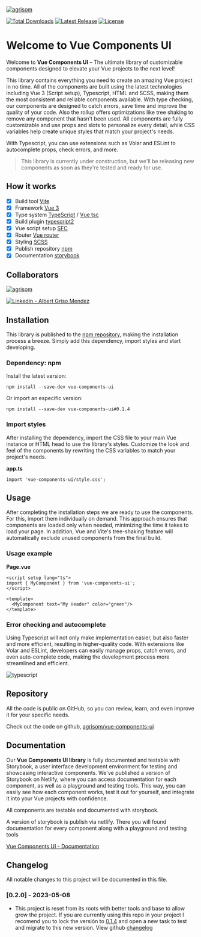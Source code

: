 
<Meta title="Introduction" />

<a href="https://github.com/agrisom" target="_blank">
  <img src="agrisom-logo-min.svg" alt="agrisom" style={{height: 40 + 'vh'}} />
</a>

[![Total Downloads](https://img.shields.io/npm/dt/vue-components-ui.svg)](https://www.npmjs.com/package/vue-components-ui)
[![Latest Release](https://img.shields.io/npm/v/vue-components-ui.svg)](https://github.com/agrisom/vue-components-ui/tags)
[![License](https://img.shields.io/npm/l/vue-components-ui.svg)](https://github.com/agrisom/vue-components-ui/blob/master/LICENSE)

# Welcome to Vue Components UI

Welcome to **Vue Components UI** – The ultimate library of customizable components designed to elevate your Vue projects to the next level!

This library contains everything you need to create an amazing Vue project in no time. All of the components are built using the latest technologies including Vue 3 (Script setup), Typescript, HTML and SCSS, making them the most consistent and reliable components available. With type checking, our components are designed to catch errors, save time and improve the quality of your code. Also the rollup offers optimizations like tree shaking to remove any component that hasn't been used.
All components are fully customizable and use props and slots to personalize every detail, while CSS variables help create unique styles that match your project's needs. 

With Typescript, you can use extensions such as Volar and ESLint to autocomplete props, check errors, and more.

> This library is currently under construction, but we'll be releasing new components as soon as they're tested and ready for use.

## How it works

- [x] Build tool [Vite](https://vitejs.dev/)
- [x] Framework [Vue 3](https://vuejs.org/)
- [x] Type system [TypeScript](https://www.typescriptlang.org/) / [Vue tsc](https://github.com/vuejs/language-tools)
- [x] Build plugin [typescript2](https://github.com/ezolenko/rollup-plugin-typescript2)
- [x] Vue script setup [SFC](https://vuejs.org/api/sfc-script-setup.html)
- [x] Router [Vue router](https://router.vuejs.org/)
- [x] Styling [SCSS](https://sass-lang.com/)
- [x] Publish repository [npm](https://www.npmjs.com/package/vue-components-ui)
- [x] Documentation [storybook](https://storybook.js.org/)

## Collaborators

[![agrisom](https://s.gravatar.com/avatar/fca9ce1022597e46e338155fbee56a4d?s=80 "agrisom")](https://github.com/agrisom)

<a href="https://es.linkedin.com/in/albert-griso-mendez" target="_blank">
  <img src="linkedin.png" alt="Linkedin - Albert Griso Mendez" />
</a>

## Installation

This library is published to the [npm repository](https://www.npmjs.com/package/vue-components-ui), making the installation process a breeze. Simply add this dependency, import styles and start developing.

### Dependency: npm

Install the latest version:

`npm install --save-dev vue-components-ui`

Or import an especific version:

`npm install --save-dev vue-components-ui#0.1.4`

### Import styles

After installing the dependency, import the CSS file to your main Vue instance or HTML head to use the library's styles.
Customize the look and feel of the components by rewriting the CSS variables to match your project's needs.

**app.ts**

```
import 'vue-components-ui/style.css';
```

## Usage

After completing the installation steps we are ready to use the components.
For this, import them individually on demand. This approach ensures that components are loaded only when needed, minimizing the time it takes to load your page. In addition, Vue and Vite's tree-shaking feature will automatically exclude unused components from the final build.

### Usage example

**Page.vue**

```
<script setup lang="ts">
import { MyComponent } from 'vue-components-ui';
</script>

<template>
  <MyComponent text="My Header" color="green"/>
</template>
```

### Error checking and autocomplete

Using Typescript will not only make implementation easier, but also faster and more efficient, resulting in higher-quality code.
With extensions like Volar and ESLint, developers can easily manage props, catch errors, and even auto-complete code, making the development process more streamlined and efficient.

<img src="typescript.gif" alt="typescript" />

## Repository

All the code is public on GitHub, so you can review, learn, and even improve it for your specific needs.

Check out the code on github, [agrisom/vue-components-ui](https://github.com/agrisom/vue-components-ui)

## Documentation

Our **Vue Components UI library** is fully documented and testable with Storybook, a user interface development environment for testing and showcasing interactive components. We've published a version of Storybook on Netlify, where you can access documentation for each component, as well as a playground and testing tools. This way, you can easily see how each component works, test it out for yourself, and integrate it into your Vue projects with confidence.

All components are testable and documented with storybook.

A version of storybook is publish via netlify. There you will found documentation for every component along with a playground and testing tools

[Vue Components UI - Documentation](https://vue-components-ui.netlify.app)

## Changelog

All notable changes to this project will be documented in this file.

### [0.2.0] - 2023-05-08
- This project is reset from its roots with better tools and base to allow grow the project.
If you are currently using this repo in your project I recomend you to lock the versión to [0.1.4](https://www.npmjs.com/package/vue-components-ui/v/0.1.4) and open a new task to test and migrate to this new version.
View github [changelog](https://github.com/agrisom/vue-components-ui/compare/V0.1.4...V0.2.0)
